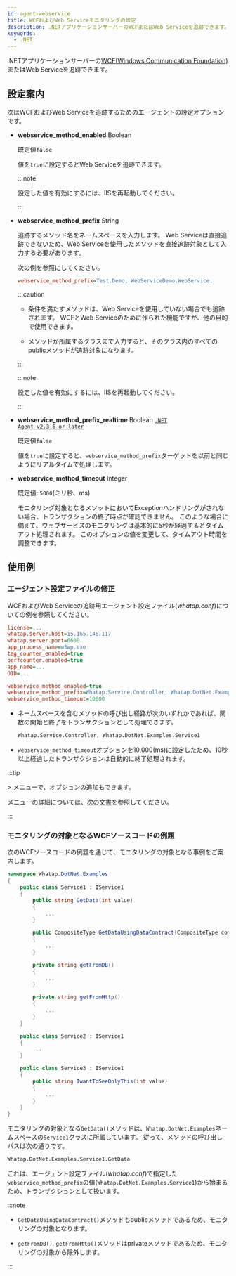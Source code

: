 ```yaml
---
id: agent-webservice
title: WCFおよびWeb Serviceモニタリングの設定
description: .NETアプリケーションサーバーのWCFまたはWeb Serviceを追跡できます。
keywords:
  - .NET
---
```


.NETアプリケーションサーバーの[WCF(Windows Communication Foundation)](https://learn.microsoft.com/dotnet/framework/wcf/whats-wcf)またはWeb Serviceを追跡できます。

## 設定案内

次はWCFおよびWeb Serviceを追跡するためのエージェントの設定オプションです。

- **webservice_method_enabled** <span class='type'>Boolean</span>

  既定値`false`

  値を`true`に設定するとWeb Serviceを追跡できます。 

  :::note

  設定した値を有効にするには、IISを再起動してください。

  :::

- **webservice_method_prefix** <span class='type'>String</span>

  追跡するメソッド名をネームスペースを入力します。 Web Serviceは直接追跡できないため、Web Serviceを使用したメソッドを直接追跡対象として入力する必要があります。

  次の例を参照にしてください。

  ```ini title='whatap.conf'
  webservice_method_prefix=Test.Demo, WebServiceDemo.WebService.
  ```

  :::caution

  - 条件を満たすメソッドは、Web Serviceを使用していない場合でも追跡されます。 WCFとWeb Serviceのために作られた機能ですが、他の目的で使用できます。

  - メソッドが所属するクラスまで入力すると、そのクラス内のすべてのpublicメソッドが追跡対象になります。

  :::

  :::note

  設定した値を有効にするには、IISを再起動してください。

  :::

- **webservice_method_prefix_realtime** <span class='type'>Boolean</span> [<code className="my">.NET Agent v2.3.6 or later</code>](../release-notes/dotnet/dotnet-2_3_6)

  既定値`false`

  値を`true`に設定すると、`webservice_method_prefix`ターゲットを以前と同じようにリアルタイムで処理します。

- **webservice_method_timeout** <span class='type'>Integer</span>

  既定値: `5000`(ミリ秒、ms)

  モニタリング対象となるメソットにおいてExceptionハンドリングがされない場合、トランザクションの終了時点が確認できません。 このような場合に備えて、ウェブサービスのモニタリングは基本的に5秒が経過するとタイムアウト処理されます。 このオプションの値を変更して、タイムアウト時間を調整できます。

## 使用例

### エージェント設定ファイルの修正

WCFおよびWeb Serviceの追跡用エージェント設定ファイル(_whatap.conf_)についての例を参照してください。

```ini title="whatap.conf" showLineNumbers {10-12}
license=...
whatap.server.host=15.165.146.117
whatap.server.port=6600
app_process_name=w3wp.exe
tag_counter_enabled=true
perfcounter.enabled=true
app_name=...
OID=...

webservice_method_enabled=true
webservice_method_prefix=Whatap.Service.Controller, Whatap.DotNet.Examples.Service1
webservice_method_timeout=10000
```

- ネームスペースを含むメソッドの呼び出し経路が次のいずれかであれば、関数の開始と終了をトランザクションとして処理できます。

  ```txt
  Whatap.Service.Controller, Whatap.DotNet.Examples.Service1
  ```

- `webservice_method_timeout`オプションを10,000(ms)に設定したため、10秒以上経過したトランザクションは自動的に終了処理されます。

:::tip

<Cmdname sid="side_management" className="uitext" /> &gt; <Cmdname sid="side_agentSetting" className="uitext" />メニューで、オプションの追加もできます。

<ImgLang img="dotnet-wcf-example-pic.png" desc="トレース分析" />

<Cmdname sid="side_agentSetting" className="uitext" />メニューの詳細については、[次の文書](set-agent#set-agent-service)を参照してください。

:::

### モニタリングの対象となるWCFソースコードの例題

次のWCFソースコードの例題を通じて、モニタリングの対象となる事例をご案内します。

```csharp {5,10,15,20} showLineNumbers
namespace Whatap.DotNet.Examples
{
    public class Service1 : IService1
    {
        public string GetData(int value)
        {
            ...
        }

        public CompositeType GetDataUsingDataContract(CompositeType composite)
        {
            ...
        }

        private string getFromDB()
        {
            ...
        }

        private string getFromHttp()
        {
            ...
        }
    }

    public class Service2 : IService1
    {
        ...
    }

    public class Service3 : IService1
    {
        public string IwantToSeeOnlyThis(int value)
        {
            ...
        }
    }
}
```

モニタリングの対象となる`GetData()`メソッドは、`Whatap.DotNet.Examples`ネームスペースの`Service1`クラスに所属しています。 従って、メソッドの呼び出しパスは次の通りです。

```txt
Whatap.DotNet.Examples.Service1.GetData
```

これは、エージェント設定ファイル(_whatap.conf_)で指定した`webservice_method_prefix`の値(`Whatap.DotNet.Examples.Service1`)から始まるため、トランザクションとして扱います。

:::note

- `GetDataUsingDataContract()`メソッドもpublicメソッドであるため、モニタリングの対象となります。

- `getFromDB()`, `getFromHttp()`メソッドはprivateメソッドであるため、モニタリングの対象から除外します。

:::
